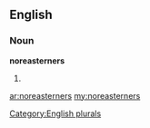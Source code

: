 ==English==

===Noun===
'''noreasterners'''

# {{plural of|[[noreasterner]]}}

[[Category:English plurals]]

[[ar:noreasterners]]
[[my:noreasterners]]
